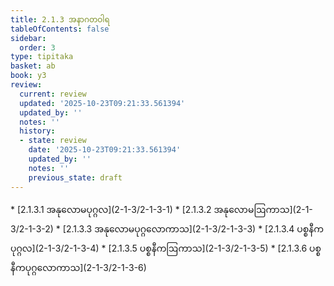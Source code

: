 ```yaml
---
title: 2.1.3 အနာဂတဝါရ
tableOfContents: false
sidebar:
  order: 3
type: tipitaka
basket: ab
book: y3
review:
  current: review
  updated: '2025-10-23T09:21:33.561394'
  updated_by: ''
  notes: ''
  history:
  - state: review
    date: '2025-10-23T09:21:33.561394'
    updated_by: ''
    notes: ''
    previous_state: draft
---
```



<ReviewStatus review={frontmatter.review} showDetails={true} />

<HypothesisAnnotation frontmatter={frontmatter} />

<DynamicBreadcrumb />



<TableOfContents book="y3" section="2.1.3">
* [2.1.3.1 အနုလောမပုဂ္ဂလ](2-1-3/2-1-3-1)
* [2.1.3.2 အနုလောမဩကာသ](2-1-3/2-1-3-2)
* [2.1.3.3 အနုလောမပုဂ္ဂလောကာသ](2-1-3/2-1-3-3)
* [2.1.3.4 ပစ္စနီကပုဂ္ဂလ](2-1-3/2-1-3-4)
* [2.1.3.5 ပစ္စနီကဩကာသ](2-1-3/2-1-3-5)
* [2.1.3.6 ပစ္စနီကပုဂ္ဂလောကာသ](2-1-3/2-1-3-6)
</TableOfContents>